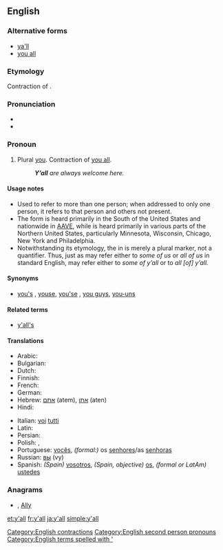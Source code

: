 ==English==
{{wikipedia}}

===Alternative forms===
* [[ya'll]]  
* [[you all]]

===Etymology===
Contraction of {{term|you all}}.

===Pronunciation===
* {{IPA|/jɑːl/}}
*{{homophones|yawl}}

===Pronoun===
{{en-pronoun|pos=[[y]][[']][[all]]}} 

# {{chiefly|US|regional|dialect|US South|colloquial}} Plural [[you]]. Contraction of [[you all]].
#: '''''Y’all''' are always welcome here.''

====Usage notes====
*Used to refer to more than one person; when addressed to only one person, it refers to that person and others not present.
*The form {{term|y'all}} is heard primarily in the South of the United States and nationwide in [[AAVE]], while {{term|youse}} is heard primarily in various parts of the Northern United States, particularly Minnesota, Wisconsin, Chicago, New York and Philadelphia.
*Notwithstanding its etymology, the {{term|all}} in {{term|y’all}} is merely a plural marker, not a quantifier. Thus, just as {{term|us}} may refer either to ''some of us'' or ''all of us'' in standard English, {{term|y’all}} may refer either to ''some of y’all'' or to ''all [of] y’all.''

====Synonyms====
* {{sense|plural you}} [[you's]] {{i|rare}}, [[youse]], [[you'se]] {{i|New York, Australian, slang}}, [[you guys]], [[you-uns]] {{i|rural|rural, Midwestern and Appalachian US; slang}}

====Related terms====
*[[y'all's]] {{i|possessive}}

====Translations====
{{trans-top|plural of you}}
* Arabic: {{Arab|[[أنتم]]}} {{unicode|ʔantum}} {{m}}
* Bulgarian: {{t+|bg|вие}}
* Dutch: {{t+|nl|jullie}}
* Finnish: {{t+|fi|te}}
* French: {{t+|fr|vous}}
* German: {{t+|de|ihr}}
* Hebrew: [[אתם]] (atem), [[אתן]] (aten)
* Hindi: {{t|hi|तुम सब|xs=Hindi}}
{{trans-mid}}
* Italian: [[voi]] [[tutti]]
* Latin: {{t+|la|vos}}
* Persian: {{t+|fa|شما|alt=شُما|tr=ʃomā|xs=Persian}}
* Polish: {{t-|pl|panie}}, {{t+|pl|państwo}}
* Portuguese: [[vocês]], ''(formal:)'' os [[senhores]]/as [[senhoras]]
* Russian: [[вы]] (vy)
* Spanish: ''(Spain)'' [[vosotros]], ''(Spain, objective)'' [[os]], ''(formal or LatAm)'' [[ustedes]]
{{trans-bottom}}

===Anagrams===
* {{alphagram|[[ally#English|ally]]}} , [[Ally#English|Ally]]

[[Category:English contractions]]
[[Category:English second person pronouns]]
[[Category:English terms spelled with ']]

[[et:y'all]]
[[fr:y'all]]
[[ja:y'all]]
[[simple:y'all]]